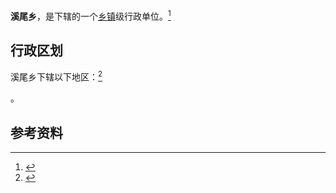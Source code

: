 {{中国乡级行政区|35/04/26/202/000}}

'''溪尾乡'''，是{{PRC admin/fullname|35/04/26/202/000|3}}下辖的一个[[乡镇|乡镇]]级行政单位。<ref>{{PRC admin/ref sgc|{{PRC admin/parent|35/04/26/202/000}}}}</ref>

== 行政区划 ==

溪尾乡下辖以下地区：<ref>{{PRC admin/ref sgc|35/04/26/202/000}}</ref>

{{PRC admin/children|35/04/26/202/000}}。

== 参考资料 ==

{{reflist}}

{{行政区划小作品}}
{{PRC admin/navcat|35/04/26/202/000}}